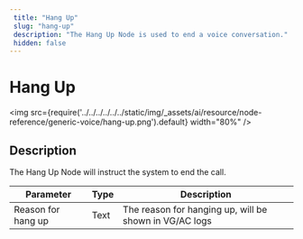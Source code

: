 ```yaml
---
 title: "Hang Up" 
 slug: "hang-up" 
 description: "The Hang Up Node is used to end a voice conversation." 
 hidden: false 
---
```



# Hang Up

<img src={require('../../../../../../static/img/_assets/ai/resource/node-reference/generic-voice/hang-up.png').default} width="80%" />

## Description

<ACAndGenericNodeDeprecation />

The Hang Up Node will instruct the system to end the call.

| Parameter          | Type | Description                                            |
|--------------------|------|--------------------------------------------------------|
| Reason for hang up | Text | The reason for hanging up, will be shown in VG/AC logs |